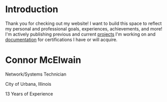
# Introduction
Thank you for checking out my website! I want to build this space to reflect my personal and professional goals, experiences, achievements, and more! I'm actively publishing previous and current [projects](/projects) I'm working on and [documentation](/posts) for certifications I have or will acquire.


<div style={{ display: 'flex', justifyContent: 'center', alignItems: 'center', height: '100vh' }}>
  <div style={{ textAlign: 'center' }}>
    <h1 style={{ fontSize: '4rem', marginBottom: '1rem' }}>
      Connor McElwain
    </h1>
    <p style={{ fontSize: '2rem', marginBottom: '0.5rem' }}>
      Network/Systems Technician
    </p>
    <p style={{ fontSize: '1.5rem', marginBottom: '1rem' }}>
      City of Urbana, Illinois
    </p>
    <p style={{ fontSize: '1.25rem' }}>
      13 Years of Experience
    </p>
  </div>
</div>